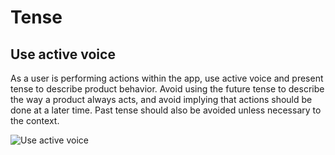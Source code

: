 # Tense

## Use active voice 
As a user is performing actions within the app, use active voice and present tense to describe product behavior. Avoid using the future tense to describe the way a product always acts, and avoid implying that actions should be done at a later time. Past tense should also be avoided unless necessary to the context.

![Use active voice](/present-tense.png)